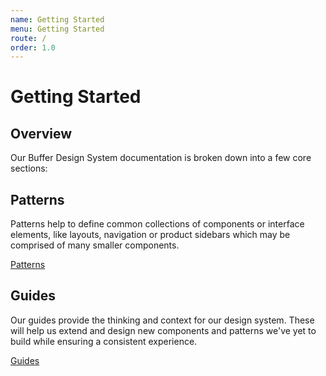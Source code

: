 ```yaml
---
name: Getting Started
menu: Getting Started
route: /
order: 1.0
---
```


# Getting Started

## Overview
Our Buffer Design System documentation is broken down into a few core sections:

## Patterns
Patterns help to define common collections of components or interface elements, like layouts, navigation or product sidebars which may be comprised of many smaller components.

[Patterns](Patterns/navigation)

## Guides
Our guides provide the thinking and context for our design system. These will help us extend and design new components and patterns we've yet to build while ensuring a consistent experience.

[Guides](Guides/principles)
​

​
